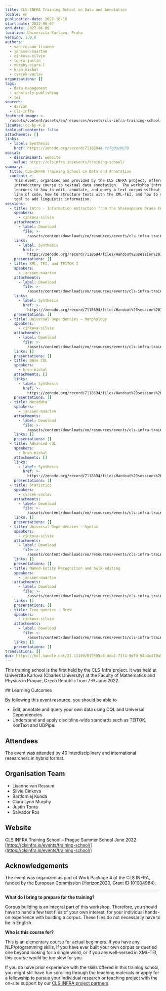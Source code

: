 ```yaml
---
title: CLS-INFRA Training School on Data and Annotation
locale: en
publication-date: 2022-10-18
start-date: 2022-06-07
end-date: 2022-06-09
location: Univerzita Karlova, Praha
version: 1.0.0
authors:
  - van-rossum-lisanne
  - janssen-maarten
  - cinkova-silvie
  - tonra-justin
  - murphy-ciara-l
  - kren-michal
  - cvrcek-vaclav
organisations: []
tags:
  - data-management
  - scholarly-publishing
  - tei
sources:
  - dariah
  - cls-infra
featured-image: >-
  /assets/content/assets/en/resources/events/cls-infra-training-school-on-data-and-annotation/featured-image.jpg
license: cc-by-4.0
table-of-contents: false
attachments: []
links:
  - label: Synthesis
    href: https://zenodo.org/record/7118694#.Yz7gOuzMLPD
social:
  - discriminant: website
    value: https://clsinfra.io/events/training-school/
summary:
  title: CLS-INFRA Training School on Data and Annotation
  content: >-
    This event, organised and provided by the CLS INFRA project, offers an
    introductory course to textual data annotation.  The workshop introduces
    learners to how to edit, annotate, and query a text corpus without a single
    line of code, how to structure texts with the XML-TEI, and how to run an NLP
    tool to add linguistic information.
sessions:
  - title: Intro - Information extraction from the Shakespeare Drama Corpus
    speakers:
      - cinkova-silvie
    attachments:
      - label: Download
        file: >-
          /assets/content/downloads/en/resources/events/cls-infra-training-school-on-data-and-annotation/sessions/0/attachments/0/file.pdf
    links:
      - label: Synthesis
        href: >-
          https://zenodo.org/record/7118694/files/Handout%20session%201.1%20-%20Introduction.pdf
    presentations: []
  - title: XML, TEI, and TEITOK I
    speakers:
      - janssen-maarten
    attachments:
      - label: Download
        file: >-
          /assets/content/downloads/en/resources/events/cls-infra-training-school-on-data-and-annotation/sessions/1/attachments/0/file.pdf
    links:
      - label: Synthesis
        href: >-
          https://zenodo.org/record/7118694/files/Handout%20session%201.2%20-%20XML%2C%20TEI%2C%20and%20TEITOK.pdf
    presentations: []
  - title: Universal Dependencies – Morphology
    speakers:
      - cinkova-silvie
    attachments:
      - label: Download
        file: >-
          /assets/content/downloads/en/resources/events/cls-infra-training-school-on-data-and-annotation/sessions/2/attachments/0/file.pdf
    links: []
    presentations: []
  - title: Base CQL
    speakers:
      - kren-michal
    attachments: []
    links:
      - label: Synthesis
        href: >-
          https://zenodo.org/record/7118694/files/Handout%20sessions%201.4%20and%202.2%20-%20CQL%20cheat%20sheet.pdf
    presentations: []
  - title: Metadata
    speakers:
      - janssen-maarten
    attachments:
      - label: Download
        file: >-
          /assets/content/downloads/en/resources/events/cls-infra-training-school-on-data-and-annotation/sessions/4/attachments/0/file.pdf
    links: []
    presentations: []
  - title: Advanced CQL
    speakers:
      - kren-michal
    attachments: []
    links:
      - label: Synthesis
        href: >-
          https://zenodo.org/record/7118694/files/Handout%20sessions%201.4%20and%202.2%20-%20CQL%20cheat%20sheet.pdf
    presentations: []
  - title: Statistics
    speakers:
      - cvrcek-vaclav
    attachments:
      - label: Download
        file: >-
          /assets/content/downloads/en/resources/events/cls-infra-training-school-on-data-and-annotation/sessions/6/attachments/0/file.pdf
    links: []
    presentations: []
  - title: Universal Dependencies – Syntax
    speakers:
      - cinkova-silvie
    attachments:
      - label: Download
        file: >-
          /assets/content/downloads/en/resources/events/cls-infra-training-school-on-data-and-annotation/sessions/7/attachments/0/file.pdf
    links: []
    presentations: []
  - title: Named-Entity Recognition and bulk editing
    speakers:
      - janssen-maarten
    attachments:
      - label: Download
        file: >-
          /assets/content/downloads/en/resources/events/cls-infra-training-school-on-data-and-annotation/sessions/8/attachments/0/file.pptx
    links: []
    presentations: []
  - title: Tree queries - Grew
    speakers:
      - cinkova-silvie
    attachments:
      - label: Download
        file: >-
          /assets/content/downloads/en/resources/events/cls-infra-training-school-on-data-and-annotation/sessions/9/attachments/0/file.pptx
    links: []
    presentations: []
translations: []
doi: https://hdl.handle.net/21.11159/019595c3-4db1-71f4-9d79-54b4c470a5bc
---
```

This training school is the first held by the CLS-Infra project.
It was held at Univerzita Karlova (Charles University) at the Faculty of Mathematics and Physics in Prague, Czech Republic from 7-9 June 2022.

<Disclosure title="About this event">
  ## Learning Outcomes

  By following this event resource, you should be able to

  * Edit, annotate and query your own data using CQL and Universal Dependencies
  * Understand and apply discipline-wide standards such as TEITOK, KonText and UDPipe.

  ## Attendees

  The event was attended by 40 interdisciplinary and international researchers in hybrid format.

  ## Organisation Team

  * Lisanne van Rossum
  * Silvie Cinkova
  * Bartlomiej Kunda
  * Ciara Lynn Murphy
  * Justin Tonra
  * Salvador Ros

  ## Website

  CLS INFRA Training School – Prague Summer School June 2022
  [https://clsinfra.io/events/training-school/](https://clsinfra.io/events/training-school/)

  ## Acknowledgements

  The event was organized as part of Work Package 4 of the CLS INFRA, funded by the European Commission (Horizon2020, Grant ID 101004984).

  ---

  **What do I bring to prepare for the training?**

  Corpus building is an integral part of this workshop. Therefore, you should have to hand a few text files of your own interest, for your individual hands-on experience with building a corpus. These files do not necessarily have to be in English.

  **Who is this course for?**

  This is an elementary course for actual beginners. If you have any NLP/programming skills, if you have ever built your own corpus or queried one beyond looking for a single word, or if you are well-versed in XML-TEI, this course would be too slow for you.

  If you do have prior experience with the skills offered in this training school, you might still have fun scrolling through the teaching materials or apply for a fellowship to pursue your individual research or teaching project with the on-site support by our [CLS INFRA project partners](https://clsinfra.io/opportunities/tnafellowships/).
</Disclosure>
